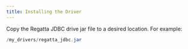 ```yaml
---
title: Installing the Driver
---
```


Copy the Regatta JDBC drive jar file to a desired location. For example:

```java 
/my_drivers/regatta_jdbc.jar
```

